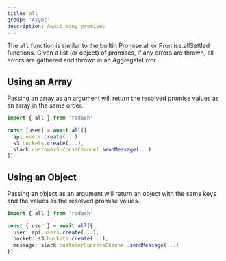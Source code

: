 ```yaml
---
title: all
group: 'Async'
description: Await many promises
---
```


The `all` function is similar to the builtin Promise.all or Promise.allSettled functions. Given a list (or object) of promises, if any errors are thrown, all errors are gathered and thrown in an AggregateError.

## Using an Array

Passing an array as an argument will return the resolved promise values as an array in the same order.

```ts
import { all } from 'radash'

const [user] = await all([
  api.users.create(...),
  s3.buckets.create(...),
  slack.customerSuccessChannel.sendMessage(...)
])
```

## Using an Object

Passing an object as an argument will return an object with the same keys and the values as the resolved promise values.

```ts
import { all } from 'radash'

const { user } = await all({
  user: api.users.create(...),
  bucket: s3.buckets.create(...),
  message: slack.customerSuccessChannel.sendMessage(...)
})
```
